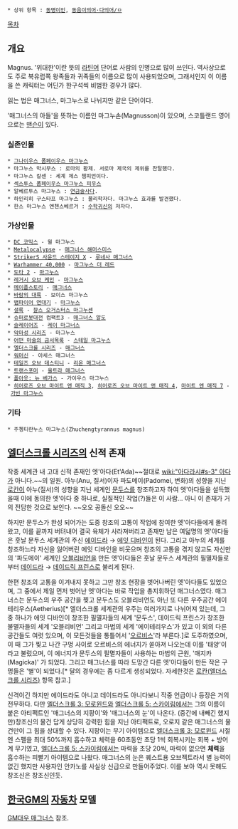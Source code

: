  * 상위 항목 : [[동명이인]], [[동음이의어·다의어/ㅁ]]

[[목차]]

== 개요 ==
Magnus. '위대한'이란 뜻의 [[라틴어]] 단어로 사람의 인명으로 많이 쓰인다. 역사상으로도 주로 북유럽쪽 왕족들과 귀족들의 이름으로 많이 사용되었으며, 그래서인지 이 이름을 쓴 캐릭터는 어딘가 한구석씩 비범한 경우가 많다.

읽는 법은 매그너스, 마그누스로 나뉘지만 같은 단어이다.

'매그너스의 아들'을 뜻하는 이름인 마그누손(Magnusson)이 있으며, 스코틀랜드 영어으로는 [[맨슨]]이 있다.

=== 실존인물 ===
 * [[그나이우스 폼페이우스 마그누스]]
 * 마그누스 막시무스 : 로마의 황제. 서로마 제국의 제위를 찬탈했다.
 * 마그누스 칼센 : 세계 체스 챔피언이다.
 * [[섹스투스|섹스투스 폼페이우스 마그누스 피우스]]
 * 알베르투스 마그누스 : [[연금술사]]다.
 * 하인리히 구스타프 마그누스 : 물리학자다. 마그누스 효과를 발견했다.
 * 한스 마그누스 엔첸스베르거 : [[수학귀신]]의 저자다.

=== 가상인물 ===
 * [[DC 코믹스]] - 윌 마그누스
 * [[Metalocalypse]] - [[Metalocalypse#s-1.2|매그너스 해머스미스]]
 * [[StrikerS 사운드 스테이지 X]] - [[루네사 매그너스]] 
 * [[Warhammer 40,000]] - [[마그누스 더 레드]]
 * [[도타 2]] - [[마그누스(도타 2)|마그누스]]
 * [[레거시 오브 케인]] - [[레거시 오브 케인#s-1.2.1|마그누스]]
 * [[메이플스토리]] - [[매그너스(메이플스토리)|매그너스]]
 * [[바람의 대륙]] - 보이스 마그누스
 * [[뱀파이어 연대기]] - [[뱀파이어 연대기#s-4.2|마그누스]]
 * [[셜록(드라마)|셜록]] - [[찰스 오거스터스 마그누센]]
 * [[슈퍼로봇대전]] 컴팩트3 - [[매그너스 알도]]
 * [[슬레이어즈]] - [[레이 마그너스]]
 * [[악마성 시리즈]] - 마그누스
 * [[어떤 마술의 금서목록]] - [[스테일 마그누스]]
 * [[엘더스크롤 시리즈]] - [[매그너스#s-2|매그너스]]
 * [[워머신]] - 아세스 매그너스
 * [[테일즈 오브 데스티니]] - [[리온 매그너스]]
 * [[트랜스포머]] - [[울트라 매그너스]]
 * [[폴아웃: 뉴 베가스]] - 가이우스 마그누스
 * [[히어로즈 오브 마이트 앤 매직 3]], [[히어로즈 오브 마이트 앤 매직 4]], [[마이트 앤 매직 7]] - [[가빈 마그누스]]

=== 기타 ===
 * 주쳉티란누스 마그누스(Zhuchengtyrannus magnus)

== [[엘더스크롤 시리즈]]의 신적 존재 ==
작중 세계관 내 고대 신적 존재인 엣'아다(Et'Ada)~~절대로 [[wiki:"아다라시#s-3" 아다]]가 아니다.~~의 일원. 아누(Anu, 질서)이자 파도메이(Padomei, 변화)의 성향을 지닌 [[로칸(엘더스크롤 시리즈)|로칸]]이 아누(질서)의 성향을 지닌 세계인 [[문두스]]를 창조하고자 하여 엣'아다들을 설득했을때 이에 동의한 엣'아다 중 하나로, 실질적인 작업(?)들은 이 사람... 아니 이 존재가 거의 전담한 것으로 보인다. ~~오오 공돌신 오오~~

하지만 문두스가 완성 되어가는 도중 창조의 고통이 작업에 참여한 엣'아다들에게 몰려왔고, 이를 끝까지 버텨내어 결국 육체가 사라져버리고 존재만 남은 여덟명의 엣'아다들은 훗날 문두스 세계관의 주신 [[에이드라]] → [[에잇 디바인]]이 된다. 그리고 아누의 세계를 창조하느라 자신을 잃어버린 에잇 디바인을 비웃으며 창조의 고통을 겪지 않고도 자신만의 '파도메이' 세계인 [[오블리비언]]을 만든 엣'아다들은 훗날 문두스 세계관의 필멸자들로부터 [[데이드라]] → [[데이드릭 프린스]]로 불리게 된다.

한편 창조의 고통을 이겨내지 못하고 그만 창조 현장을 벗어나버린 엣'아다들도 있었으며, 그 중에서 제일 먼저 벗어난 엣'아다는 바로 작업을 총지휘하던 매그너스였다. 매그너스는 문두스의 우주 공간을 찢고 문두스도 오블리비언도 아닌 또 다른 우주공간 에이테리우스(Aetherius)[* 엘더스크롤 세계관의 우주는 여러가지로 나뉘어져 있는데, 그 중 하나가 에잇 디바인이 창조한 필멸자들의 세계 '문두스', 데이드릭 프린스가 창조한  불멸자들의 세계 '오블리비언' 그리고 마법의 세계 '에이테리우스'가 있고 이 외의 다른 공간들도 여럿 있으며, 이 모든것들을 통틀어서 '[[오르비스]]'라 부른다.]로 도주하였으며, 이 때 그가 찢고 나간 구멍 사이로 오르비스의 에너지가 쏟아져 나오는데 이를 '태양'이라고 불렀으며, 이 에너지가 문두스의 필멸자들이 사용하는 마법의 근원, '매지카(Magicka)' 가 되었다. 그리고 매그너스를 따라 도망간 다른 엣'아다들이 만든 작은 구멍들은 '별'이 되었다.[* 달의 경우에는 좀 다르게 생성되었다. 자세한것은 [[로칸(엘더스크롤 시리즈)]] 항목 참고.]

신격이긴 하지만 에이드라도 아니고 데이드라도 아니다보니 작중 언급이나 등장은 거의 전무하다. 다만 [[엘더스크롤 3: 모로윈드]]와 [[엘더스크롤 5: 스카이림]]에서는 그의 이름이 붙은 아티팩트인 '매그너스의 지팡이'와 '매그너스의 눈'이 나온다. (중간에 내빼긴 했지만)창조신의 물건 답게 상당히 강력한 힘을 지닌 아티팩트로, 오로지 같은 매그너스의 물건만이 그 힘을 상대할 수 있다. 지팡이는 무기 아이템으로 [[엘더스크롤 3: 모로윈드]] 시절엔 스펠을 최대 50%까지 흡수하고 체력을 60초동안 초당 1씩 회복시키는 회복 + 방어계 무기였고, [[엘더스크롤 5: 스카이림]]에서는 마력을 초당 20씩, 마력이 없으면 '''체력'''을 흡수하는 피빨기 아이템으로 나왔다. 매그너스의 눈은 퀘스트용 오브젝트라서 별 능력이 없긴 했지만 사용자인 안카노를 사실상 신급으로 만들어주었다. 이를 보아 역시 못해도 창조신은 창조신인듯.

== [[한국GM]]의 [[자동차]] 모델 ==
[[GM대우 매그너스]] 참조.
